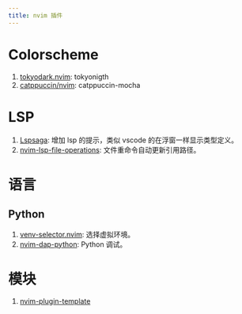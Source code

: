```yaml
---
title: nvim 插件
---
```


# Colorscheme

1. [tokyodark.nvim](https://github.com/tiagovla/tokyodark.nvim): tokyonigth
2. [catppuccin/nvim](https://github.com/catppuccin/nvim): catppuccin-mocha

# LSP

1. [Lspsaga](https://nvimdev.github.io/lspsaga/): 增加 lsp 的提示，类似 vscode 的在浮窗一样显示类型定义。
2. [nvim-lsp-file-operations](https://github.com/antosha417/nvim-lsp-file-operations): 文件重命令自动更新引用路径。

# 语言

## Python

1. [venv-selector.nvim](https://github.com/linux-cultist/venv-selector.nvim): 选择虚拟环境。
2. [nvim-dap-python](https://github.com/mfussenegger/nvim-dap-python): Python 调试。

# 模块

1. [nvim-plugin-template](https://github.com/nvimdev/nvim-plugin-template)